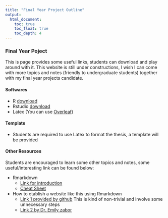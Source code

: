 ```yaml
---
title: "Final Year Project Outline"
output:
  html_document:
    toc: true
    toc_float: true
    toc_depth: 4
---
```


### Final Year Poject

This is page provides some useful links, students can download and play around with it. This website is still under constructions, I wish I can come with more topics and notes (friendly to undergraduate students) together with my final year projects candidate. 


#### Softwares

+ R [download](https://cran.r-project.org/)
+ Rstudio [download](https://www.rstudio.com/products/rstudio/download/)
+ Latex (You can use [Overleaf](https://www.overleaf.com))

#### Template 

+ Students are required to use Latex to format the thesis, a template will be provided

#### Other Resources

Students are encouraged to learn some other topics and notes, some useful/interesting link can be found below:

* Rmarkdown 
  + [Link for introduction](https://rmarkdown.rstudio.com/)
  + [Cheat Sheet](https://www.rstudio.com/wp-content/uploads/2015/02/rmarkdown-cheatsheet.pdf)
  
* How to etablish a website like this using Rmarkdown 
  + [Link 1 provided by github](https://resources.github.com/whitepapers/github-and-rstudio/) This is kind of non-trivial and involve some unnecessary steps
  * [Link 2 by Dr.  Emily zabor](https://www.emilyzabor.com/tutorials/index.html)
